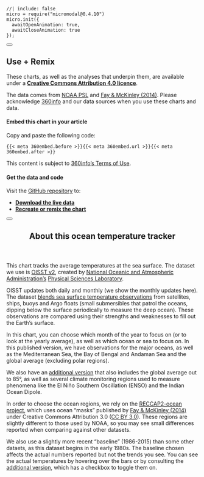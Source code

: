 <!-- initialise miromodal.js -->

```ojs
//| include: false
micro = require("micromodal@0.4.10")
micro.init({
  awaitOpenAnimation: true,
  awaitCloseAnimation: true
});
```

::::::: {#modal-useremix .modal .micromodal-slide aria-hidden="true"}
:::::: {.modal__overlay tabindex="-1" data-micromodal-close="true"}
::::: {.modal__container role="dialog" aria-modal="true" aria-labelledby="modal-useremix-title"}

<button class="modal__close" aria-label="Close modal" data-micromodal-close></button>

:::: {#modal-useremix-content}
## Use + Remix

These charts, as well as the analyses that underpin them, are available under a [**Creative Commons Attribution 4.0 licence**](https://creativecommons.org/licenses/by/4.0).

The data comes from [NOAA PSL](https://psl.noaa.gov/data/gridded/data.noaa.oisst.v2.highres.html) and [Fay & McKinley (2014)](https://doi.org/10.5194/essd-6-273-2014). Please acknowledge [360info](https://360info.org) and our data sources when you use these charts and data.

#### Embed this chart in your article

Copy and paste the following code:

::: {.embedcode}
```
{{< meta 360embed.before >}}{{< meta 360embed.url >}}{{< meta 360embed.after >}}
```

:::

This content is subject to [360info's Terms of Use](https://newshub.360info.org/page/terms).

#### Get the data and code

Visit the [GitHub repository](https://github.com/360-info/tracker-ocean-temperatures/tree/main/data) to:

* [**Download the live data**](https://github.com/360-info/tracker-ocean-temperatures/tree/main/data)
* [**Recreate or remix the chart**](https://github.com/360-info/tracker-ocean-temperatures)
::::

:::::
::::::
:::::::

<!-- notes dialog -->

::::::: {#modal-about .modal .micromodal-slide aria-hidden="true"}
:::::: {.modal__overlay tabindex="-1" data-micromodal-close="true"}
::::: {.modal__container role="dialog" aria-modal="true" aria-labelledby="modal-about-title"}

<button class="modal__close" aria-label="Close modal" data-micromodal-close></button>

<header>
## About this ocean temperature tracker {#modal-about-title}
</header>

:::: {#modal-about-content}
This chart tracks the average temperatures at the sea surface. The dataset we use is [OISST v2](https://psl.noaa.gov/data/gridded/data.noaa.oisst.v2.highres.html), created by [National Oceanic and Atmospheric Administration's](https://noaa.gov/) [Physical Sciences Laboratory](https://psl.noaa.gov/).

OISST updates both daily and monthly (we show the monthly updates here). The dataset [blends sea surface temperature observations](https://www.ncei.noaa.gov/products/optimum-interpolation-sst) from satellites, ships, buoys and Argo floats (small submersibles that patrol the oceans, dipping below the surface periodically to measure the deep ocean). These observations are compared using their strengths and weaknesses to fill out the Earth's surface.

In this chart, you can choose which month of the year to focus on (or to look at the yearly average), as well as which ocean or sea to focus on. In this published version, we have observations for the major oceans, as well as the Mediterranean Sea, the Bay of Bengal and Andaman Sea and the global average (excluding polar regions).

We also have an [additional version](../vis-monthly) that also includes the global average out to 85°, as well as several climate monitoring regions used to measure phenomena like the El Niño Southern Oscillation (ENSO) and the Indian Ocean Dipole.

In order to choose the ocean regions, we rely on the [RECCAP2-ocean project](https://github.com/RECCAP2-ocean), which uses ocean "masks" published by [Fay & McKinley (2014)](https://doi.org/10.5194/essd-6-273-2014) under Creative Commons Attribution 3.0 ([CC BY 3.0](https://creativecommons.org/licenses/by/3.0/)). These regions are slightly different to those used by NOAA, so you may see small differences reported when comparing against other datasets.

We also use a slightly more recent "baseline" (1986-2015) than some other dataets, as this dataset begins in the early 1980s. The baseline chosen affects the actual numbers reported but not the trends you see. You can see the actual temperatures by hovering over the bars or by consulting the [additional version](../vis-monthly), which has a checkbox to toggle them on.
::::

:::::
::::::
:::::::

